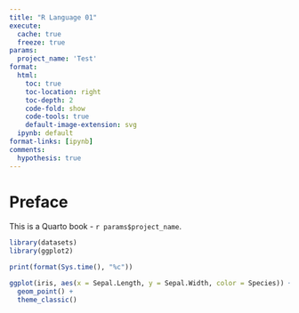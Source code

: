 ```yaml
---
title: "R Language 01"
execute:
  cache: true
  freeze: true
params:
  project_name: 'Test'
format:
  html:
    toc: true
    toc-location: right
    toc-depth: 2
    code-fold: show
    code-tools: true
    default-image-extension: svg
  ipynb: default
format-links: [ipynb]
comments:
  hypothesis: true
---
```


# Preface {.unnumbered}

This is a Quarto book - `r params$project_name`.

```r

library(datasets)
library(ggplot2)

print(format(Sys.time(), "%c"))

```

```r

ggplot(iris, aes(x = Sepal.Length, y = Sepal.Width, color = Species)) +
  geom_point() +
  theme_classic()

```
